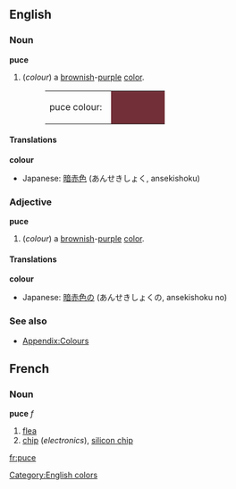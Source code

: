 {{Wikipedia}}
==English==

===Noun===
'''puce'''
#(''colour'') a [[brown]]ish-[[purple]] [[color]].
#:<table><tr><td>puce colour: &nbsp;</td><td bgcolor="#722F37" width="80">&nbsp; </td></tr></table>

====Translations====

'''colour'''
{{top}}
*Japanese: [[暗赤色]] (あんせきしょく, ansekishoku)
{{mid}}
{{bottom}}

===Adjective===
'''puce'''
#(''colour'') a [[brownish]]-[[purple]] [[color]].

====Translations====

'''colour'''
{{top}}
*Japanese: [[暗赤色]]の (あんせきしょくの, ansekishoku no)
{{mid}}
{{bottom}}

===See also===
*[[Wiktionary_Appendix:Colours|Appendix:Colours]]

[[Category:English colors]]

==French==
===Noun===
'''puce''' ''f''

#[[flea]]
#[[chip]] (''electronics''), [[silicon chip]]

[[fr:puce]]